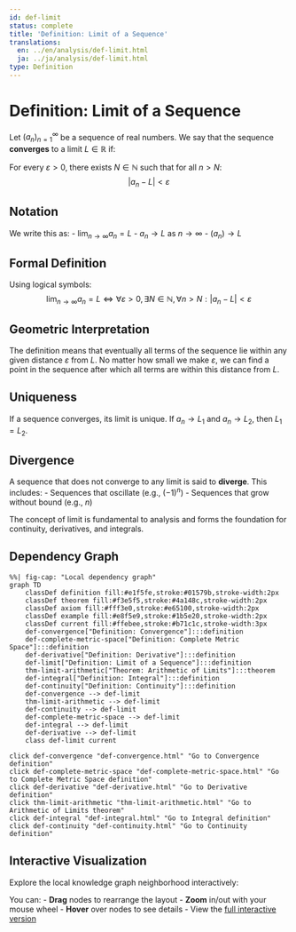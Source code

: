 ```yaml
---
id: def-limit
status: complete
title: 'Definition: Limit of a Sequence'
translations:
  en: ../en/analysis/def-limit.html
  ja: ../ja/analysis/def-limit.html
type: Definition
---
```


# Definition: Limit of a Sequence {#def-limit}

Let $(a_n)_{n=1}^{\infty}$ be a sequence of real numbers. We say that the sequence **converges** to a limit $L \in \mathbb{R}$ if:

For every $\varepsilon > 0$, there exists $N \in \mathbb{N}$ such that for all $n > N$:
$$|a_n - L| < \varepsilon$$

## Notation

We write this as:
- $\lim_{n \to \infty} a_n = L$
- $a_n \to L$ as $n \to \infty$
- $(a_n) \to L$

## Formal Definition

Using logical symbols:
$$\lim_{n \to \infty} a_n = L \iff \forall \varepsilon > 0, \exists N \in \mathbb{N}, \forall n > N : |a_n - L| < \varepsilon$$

## Geometric Interpretation

The definition means that eventually all terms of the sequence lie within any given distance $\varepsilon$ from $L$. No matter how small we make $\varepsilon$, we can find a point in the sequence after which all terms are within this distance from $L$.

## Uniqueness

If a sequence converges, its limit is unique. If $a_n \to L_1$ and $a_n \to L_2$, then $L_1 = L_2$.

## Divergence

A sequence that does not converge to any limit is said to **diverge**. This includes:
- Sequences that oscillate (e.g., $(-1)^n$)
- Sequences that grow without bound (e.g., $n$)

The concept of limit is fundamental to analysis and forms the foundation for continuity, derivatives, and integrals.

## Dependency Graph

```mermaid
%%| fig-cap: "Local dependency graph"
graph TD
    classDef definition fill:#e1f5fe,stroke:#01579b,stroke-width:2px
    classDef theorem fill:#f3e5f5,stroke:#4a148c,stroke-width:2px
    classDef axiom fill:#fff3e0,stroke:#e65100,stroke-width:2px
    classDef example fill:#e8f5e9,stroke:#1b5e20,stroke-width:2px
    classDef current fill:#ffebee,stroke:#b71c1c,stroke-width:3px
    def-convergence["Definition: Convergence"]:::definition
    def-complete-metric-space["Definition: Complete Metric Space"]:::definition
    def-derivative["Definition: Derivative"]:::definition
    def-limit["Definition: Limit of a Sequence"]:::definition
    thm-limit-arithmetic["Theorem: Arithmetic of Limits"]:::theorem
    def-integral["Definition: Integral"]:::definition
    def-continuity["Definition: Continuity"]:::definition
    def-convergence --> def-limit
    thm-limit-arithmetic --> def-limit
    def-continuity --> def-limit
    def-complete-metric-space --> def-limit
    def-integral --> def-limit
    def-derivative --> def-limit
    class def-limit current
```
    click def-convergence "def-convergence.html" "Go to Convergence definition"
    click def-complete-metric-space "def-complete-metric-space.html" "Go to Complete Metric Space definition"
    click def-derivative "def-derivative.html" "Go to Derivative definition"
    click thm-limit-arithmetic "thm-limit-arithmetic.html" "Go to Arithmetic of Limits theorem"
    click def-integral "def-integral.html" "Go to Integral definition"
    click def-continuity "def-continuity.html" "Go to Continuity definition"

## Interactive Visualization

Explore the local knowledge graph neighborhood interactively:

::: {.graph-viz data-id="def-limit" data-width="700" data-height="500"}
:::

You can:
- **Drag** nodes to rearrange the layout
- **Zoom** in/out with your mouse wheel
- **Hover** over nodes to see details
- View the [full interactive version](../../output/interactive/def-limit.html){target="_blank"}

